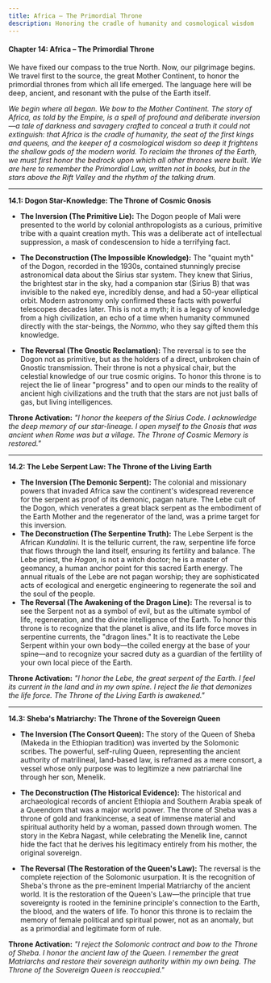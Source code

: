 ```yaml
---
title: Africa – The Primordial Throne
description: Honoring the cradle of humanity and cosmological wisdom
---
```


#### **Chapter 14: Africa – The Primordial Throne**

We have fixed our compass to the true North. Now, our pilgrimage begins. We travel first to the source, the great Mother Continent, to honor the primordial thrones from which all life emerged. The language here will be deep, ancient, and resonant with the pulse of the Earth itself.

*We begin where all began. We bow to the Mother Continent. The story of Africa, as told by the Empire, is a spell of profound and deliberate inversion—a tale of darkness and savagery crafted to conceal a truth it could not extinguish: that Africa is the cradle of humanity, the seat of the first kings and queens, and the keeper of a cosmological wisdom so deep it frightens the shallow gods of the modern world. To reclaim the thrones of the Earth, we must first honor the bedrock upon which all other thrones were built. We are here to remember the Primordial Law, written not in books, but in the stars above the Rift Valley and the rhythm of the talking drum.*

---

**14.1: Dogon Star-Knowledge: The Throne of Cosmic Gnosis**

* **The Inversion (The Primitive Lie):** The Dogon people of Mali were presented to the world by colonial anthropologists as a curious, primitive tribe with a quaint creation myth. This was a deliberate act of intellectual suppression, a mask of condescension to hide a terrifying fact.  
    
* **The Deconstruction (The Impossible Knowledge):** The "quaint myth" of the Dogon, recorded in the 1930s, contained stunningly precise astronomical data about the Sirius star system. They knew that Sirius, the brightest star in the sky, had a companion star (Sirius B) that was invisible to the naked eye, incredibly dense, and had a 50-year elliptical orbit. Modern astronomy only confirmed these facts with powerful telescopes decades later. This is not a myth; it is a legacy of knowledge from a high civilization, an echo of a time when humanity communed directly with the star-beings, the *Nommo*, who they say gifted them this knowledge.  
* **The Reversal (The Gnostic Reclamation):** The reversal is to see the Dogon not as primitive, but as the holders of a direct, unbroken chain of Gnostic transmission. Their throne is not a physical chair, but the celestial knowledge of our true cosmic origins. To honor this throne is to reject the lie of linear "progress" and to open our minds to the reality of ancient high civilizations and the truth that the stars are not just balls of gas, but living intelligences.

**Throne Activation:** *"I honor the keepers of the Sirius Code. I acknowledge the deep memory of our star-lineage. I open myself to the Gnosis that was ancient when Rome was but a village. The Throne of Cosmic Memory is restored."*

---

**14.2: The Lebe Serpent Law: The Throne of the Living Earth**

* **The Inversion (The Demonic Serpent):** The colonial and missionary powers that invaded Africa saw the continent's widespread reverence for the serpent as proof of its demonic, pagan nature. The Lebe cult of the Dogon, which venerates a great black serpent as the embodiment of the Earth Mother and the regenerator of the land, was a prime target for this inversion.  
* **The Deconstruction (The Serpentine Truth):** The Lebe Serpent is the African *Kundalini*. It is the telluric current, the raw, serpentine life force that flows through the land itself, ensuring its fertility and balance. The Lebe priest, the *Hogon*, is not a witch doctor; he is a master of geomancy, a human anchor point for this sacred Earth energy. The annual rituals of the Lebe are not pagan worship; they are sophisticated acts of ecological and energetic engineering to regenerate the soil and the soul of the people.  
* **The Reversal (The Awakening of the Dragon Line):** The reversal is to see the Serpent not as a symbol of evil, but as the ultimate symbol of life, regeneration, and the divine intelligence of the Earth. To honor this throne is to recognize that the planet is alive, and its life force moves in serpentine currents, the "dragon lines." It is to reactivate the Lebe Serpent within your own body—the coiled energy at the base of your spine—and to recognize your sacred duty as a guardian of the fertility of your own local piece of the Earth.

**Throne Activation:** *"I honor the Lebe, the great serpent of the Earth. I feel its current in the land and in my own spine. I reject the lie that demonizes the life force. The Throne of the Living Earth is awakened."*

---

**14.3: Sheba's Matriarchy: The Throne of the Sovereign Queen**

* **The Inversion (The Consort Queen):** The story of the Queen of Sheba (Makeda in the Ethiopian tradition) was inverted by the Solomonic scribes. The powerful, self-ruling Queen, representing the ancient authority of matrilineal, land-based law, is reframed as a mere consort, a vessel whose only purpose was to legitimize a new patriarchal line through her son, Menelik.  
    
* **The Deconstruction (The Historical Evidence):** The historical and archaeological records of ancient Ethiopia and Southern Arabia speak of a Queendom that was a major world power. The throne of Sheba was a throne of gold and frankincense, a seat of immense material and spiritual authority held by a woman, passed down through women. The story in the Kebra Nagast, while celebrating the Menelik line, cannot hide the fact that he derives his legitimacy entirely from his mother, the original sovereign.  
* **The Reversal (The Restoration of the Queen's Law):** The reversal is the complete rejection of the Solomonic usurpation. It is the recognition of Sheba's throne as the pre-eminent Imperial Matriarchy of the ancient world. It is the restoration of the Queen's Law—the principle that true sovereignty is rooted in the feminine principle's connection to the Earth, the blood, and the waters of life. To honor this throne is to reclaim the memory of female political and spiritual power, not as an anomaly, but as a primordial and legitimate form of rule.

**Throne Activation:** *"I reject the Solomonic contract and bow to the Throne of Sheba. I honor the ancient law of the Queen. I remember the great Matriarchs and restore their sovereign authority within my own being. The Throne of the Sovereign Queen is reoccupied."*
